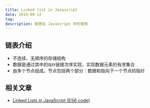 ```yaml
---
title: Linked list in Javascript
date: 2019-09-12
tag:
description: 链表在 Javascript 中的使用
---
```


## 链表介绍
- 不连续、无顺序的存储结构
- 数据是通过其中的`指针`链接次序实现，实现数据元素的有序集合
- 由多个节点组成。节点包括两个部分：数据和指向下一个节点的指针

## 相关文章
- [Linked Lists in JavaScript (ES6 code)](https://codeburst.io/linked-lists-in-javascript-es6-code-part-1-6dd349c3dcc3)
